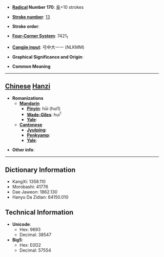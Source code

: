 * '''[[Wiktionary:Chinese radical index| Radical]] Number 170''': [[Wiktionary:Chinese radical index 阜|阜]]+10 strokes

* '''[[Wiktionary:Chinese total strokes index|Stroke number]]''': [[Wiktionary:Chinese total strokes index 13|13]]

* '''Stroke order''': 

* '''[[Wiktionary:Chinese four corner index|Four-Corner System]]''': 7421<sub>1</sub>

* '''[[Wiktionary:Chinese Cangjie index|Cangjie input]]''': 弓中大一一 (NLKMM)

* '''Graphical Significance and Origin''': 

* '''Common Meaning'''

----

== [[Chinese]] [[Hanzi]] ==

* '''Romanizations'''
** '''[[Mandarin]]'''
*** '''[[Pinyin]]''': hūi (hui1)
*** '''[[Wade-Giles]]''': hui<sup>1</sup>
*** '''[[Yale]]''': 
** '''[[Cantonese]]'''
*** '''[[Jyutping]]''':
*** '''[[Penkyamp]]''': 
*** '''[[Yale]]''': 

* '''Other info''': 

----

== Dictionary Information ==

* KangXi: 1358.110
* Morobashi: 41776
* Dae Jaweon: 1862.130
* Hanyu Da Zidian: 64150.010

== Technical Information ==

* '''Unicode''':
** Hex: 9693
** Decimal: 38547
* '''Big5''':
** Hex: E0D2
** Decimal: 57554